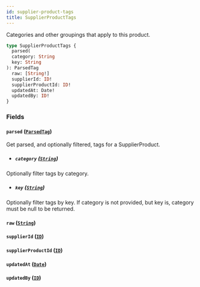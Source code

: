 ```yaml
---
id: supplier-product-tags
title: SupplierProductTags
---
```



Categories and other groupings that apply to this product.


```graphql
type SupplierProductTags {
  parsed(
  category: String
  key: String
): ParsedTag
  raw: [String!]
  supplierId: ID!
  supplierProductId: ID!
  updatedAt: Date!
  updatedBy: ID!
}
```


### Fields

#### `parsed` ([`ParsedTag`](/developers/supplier-apis/supply-api/graphql/reference/objects/parsed-tag))

Get parsed, and optionally filtered, tags for a SupplierProduct.
- ##### `category` ([`String`](/developers/supplier-apis/supply-api/graphql/reference/scalars/string))

Optionally filter tags by category.


- ##### `key` ([`String`](/developers/supplier-apis/supply-api/graphql/reference/scalars/string))

Optionally filter tags by key. If category is not provided, but key is, category must be null to be returned.


#### `raw` ([`String`](/developers/supplier-apis/supply-api/graphql/reference/scalars/string))




#### `supplierId` ([`ID`](/developers/supplier-apis/supply-api/graphql/reference/scalars/id))




#### `supplierProductId` ([`ID`](/developers/supplier-apis/supply-api/graphql/reference/scalars/id))




#### `updatedAt` ([`Date`](/developers/supplier-apis/supply-api/graphql/reference/scalars/date))




#### `updatedBy` ([`ID`](/developers/supplier-apis/supply-api/graphql/reference/scalars/id))






